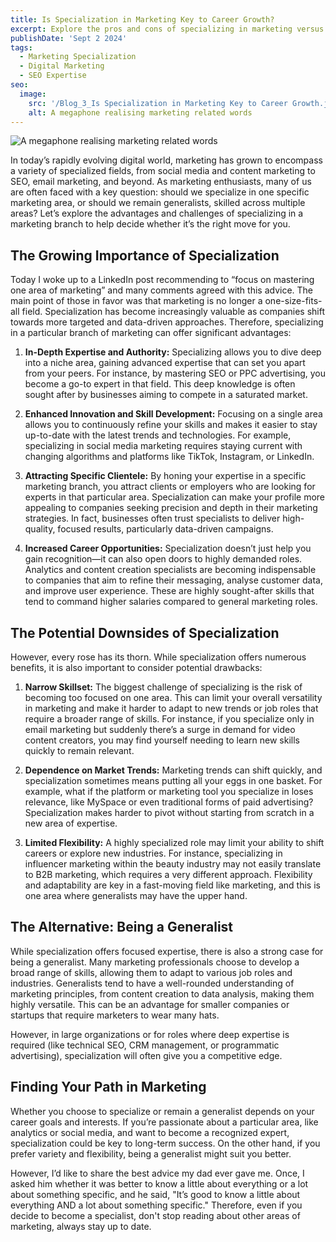 ```yaml
---
title: Is Specialization in Marketing Key to Career Growth?
excerpt: Explore the pros and cons of specializing in marketing versus remaining a generalist in a fast-evolving industry. Find your career path!
publishDate: 'Sept 2 2024'
tags:
  - Marketing Specialization
  - Digital Marketing
  - SEO Expertise
seo:
  image:
    src: '/Blog_3_Is Specialization in Marketing Key to Career Growth.jpeg'
    alt: A megaphone realising marketing related words
---
```



<Image
  src='/Blog_3_Is Specialization in Marketing Key to Career Growth.jpeg'
  alt='A megaphone realising marketing related words'
  width={800}
  height={600}
  title='A megaphone realising marketing related words'
  loading='eager'
/>

In today’s rapidly evolving digital world, marketing has grown to encompass a variety of specialized fields, from social media and content marketing to SEO, email marketing, and beyond. As marketing enthusiasts, many of us are often faced with a key question: should we specialize in one specific marketing area, or should we remain generalists, skilled across multiple areas? Let’s explore the advantages and challenges of specializing in a marketing branch to help decide whether it’s the right move for you.

## The Growing Importance of Specialization

Today I woke up to a LinkedIn post recommending to “focus on mastering one area of marketing” and many comments agreed with this advice. The main point of those in favor was that marketing is no longer a one-size-fits-all field. Specialization has become increasingly valuable as companies shift towards more targeted and data-driven approaches. Therefore, specializing in a particular branch of marketing can offer significant advantages:

1. **In-Depth Expertise and Authority:** Specializing allows you to dive deep into a niche area, gaining advanced expertise that can set you apart from your peers. For instance, by mastering SEO or PPC advertising, you become a go-to expert in that field. This deep knowledge is often sought after by businesses aiming to compete in a saturated market.

2. **Enhanced Innovation and Skill Development:** Focusing on a single area allows you to continuously refine your skills and makes it easier to stay up-to-date with the latest trends and technologies. For example, specializing in social media marketing requires staying current with changing algorithms and platforms like TikTok, Instagram, or LinkedIn.

3. **Attracting Specific Clientele:** By honing your expertise in a specific marketing branch, you attract clients or employers who are looking for experts in that particular area. Specialization can make your profile more appealing to companies seeking precision and depth in their marketing strategies. In fact, businesses often trust specialists to deliver high-quality, focused results, particularly data-driven campaigns.

4. **Increased Career Opportunities:** Specialization doesn’t just help you gain recognition—it can also open doors to highly demanded roles. Analytics and content creation specialists are becoming indispensable to companies that aim to refine their messaging, analyse customer data, and improve user experience. These are highly sought-after skills that tend to command higher salaries compared to general marketing roles.

## The Potential Downsides of Specialization

However, every rose has its thorn. While specialization offers numerous benefits, it is also important to consider potential drawbacks:

1. **Narrow Skillset:** The biggest challenge of specializing is the risk of becoming too focused on one area. This can limit your overall versatility in marketing and make it harder to adapt to new trends or job roles that require a broader range of skills. For instance, if you specialize only in email marketing but suddenly there’s a surge in demand for video content creators, you may find yourself needing to learn new skills quickly to remain relevant.

2. **Dependence on Market Trends:** Marketing trends can shift quickly, and specialization sometimes means putting all your eggs in one basket. For example, what if the platform or marketing tool you specialize in loses relevance, like MySpace or even traditional forms of paid advertising? Specialization makes harder to pivot without starting from scratch in a new area of expertise.

3. **Limited Flexibility:** A highly specialized role may limit your ability to shift careers or explore new industries. For instance, specializing in influencer marketing within the beauty industry may not easily translate to B2B marketing, which requires a very different approach. Flexibility and adaptability are key in a fast-moving field like marketing, and this is one area where generalists may have the upper hand.

## The Alternative: Being a Generalist

While specialization offers focused expertise, there is also a strong case for being a generalist. Many marketing professionals choose to develop a broad range of skills, allowing them to adapt to various job roles and industries. Generalists tend to have a well-rounded understanding of marketing principles, from content creation to data analysis, making them highly versatile. This can be an advantage for smaller companies or startups that require marketers to wear many hats.

However, in large organizations or for roles where deep expertise is required (like technical SEO, CRM management, or programmatic advertising), specialization will often give you a competitive edge.

## Finding Your Path in Marketing

Whether you choose to specialize or remain a generalist depends on your career goals and interests. If you’re passionate about a particular area, like analytics or social media, and want to become a recognized expert, specialization could be key to long-term success. On the other hand, if you prefer variety and flexibility, being a generalist might suit you better.

However, I’d like to share the best advice my dad ever gave me. Once, I asked him whether it was better to know a little about everything or a lot about something specific, and he said, "It’s good to know a little about everything AND a lot about something specific." Therefore, even if you decide to become a specialist, don't stop reading about other areas of marketing, always stay up to date.
